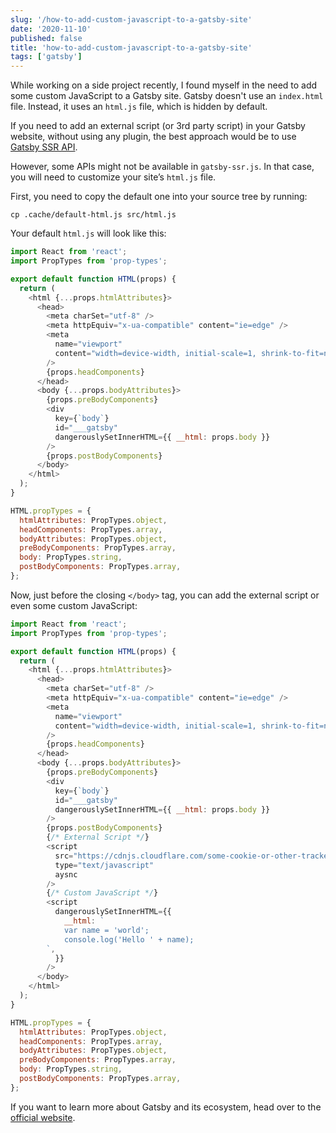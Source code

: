 ```yaml
---
slug: '/how-to-add-custom-javascript-to-a-gatsby-site'
date: '2020-11-10'
published: false
title: 'how-to-add-custom-javascript-to-a-gatsby-site'
tags: ['gatsby']
---
```


While working on a side project recently, I found myself in the need to add some custom JavaScript to a Gatsby site. Gatsby doesn't use an `index.html` file. Instead, it uses an `html.js` file, which is hidden by default.

If you need to add an external script (or 3rd party script) in your Gatsby website, without using any plugin, the best approach would be to use <a href='https://www.gatsbyjs.com/docs/ssr-apis' target='_blank' rel='noopener'>Gatsby SSR API</a>.

However, some APIs might not be available in `gatsby-ssr.js`. In that case, you will need to customize your site’s `html.js` file.

First, you need to copy the default one into your source tree by running:

```shell
cp .cache/default-html.js src/html.js
```

Your default `html.js` will look like this:

```js
import React from 'react';
import PropTypes from 'prop-types';

export default function HTML(props) {
  return (
    <html {...props.htmlAttributes}>
      <head>
        <meta charSet="utf-8" />
        <meta httpEquiv="x-ua-compatible" content="ie=edge" />
        <meta
          name="viewport"
          content="width=device-width, initial-scale=1, shrink-to-fit=no"
        />
        {props.headComponents}
      </head>
      <body {...props.bodyAttributes}>
        {props.preBodyComponents}
        <div
          key={`body`}
          id="___gatsby"
          dangerouslySetInnerHTML={{ __html: props.body }}
        />
        {props.postBodyComponents}
      </body>
    </html>
  );
}

HTML.propTypes = {
  htmlAttributes: PropTypes.object,
  headComponents: PropTypes.array,
  bodyAttributes: PropTypes.object,
  preBodyComponents: PropTypes.array,
  body: PropTypes.string,
  postBodyComponents: PropTypes.array,
};
```

Now, just before the closing `</body>` tag, you can add the external script or even some custom JavaScript:

```js
import React from 'react';
import PropTypes from 'prop-types';

export default function HTML(props) {
  return (
    <html {...props.htmlAttributes}>
      <head>
        <meta charSet="utf-8" />
        <meta httpEquiv="x-ua-compatible" content="ie=edge" />
        <meta
          name="viewport"
          content="width=device-width, initial-scale=1, shrink-to-fit=no"
        />
        {props.headComponents}
      </head>
      <body {...props.bodyAttributes}>
        {props.preBodyComponents}
        <div
          key={`body`}
          id="___gatsby"
          dangerouslySetInnerHTML={{ __html: props.body }}
        />
        {props.postBodyComponents}
        {/* External Script */}
        <script
          src="https://cdnjs.cloudflare.com/some-cookie-or-other-tracker.js"
          type="text/javascript"
          aysnc
        />
        {/* Custom JavaScript */}
        <script
          dangerouslySetInnerHTML={{
            __html: `
            var name = 'world';
            console.log('Hello ' + name);
        `,
          }}
        />
      </body>
    </html>
  );
}

HTML.propTypes = {
  htmlAttributes: PropTypes.object,
  headComponents: PropTypes.array,
  bodyAttributes: PropTypes.object,
  preBodyComponents: PropTypes.array,
  body: PropTypes.string,
  postBodyComponents: PropTypes.array,
};
```

If you want to learn more about Gatsby and its ecosystem, head over to the <a href='https://www.gatsbyjs.com/docs' target='_blank' rel='noopener'>official website</a>.
